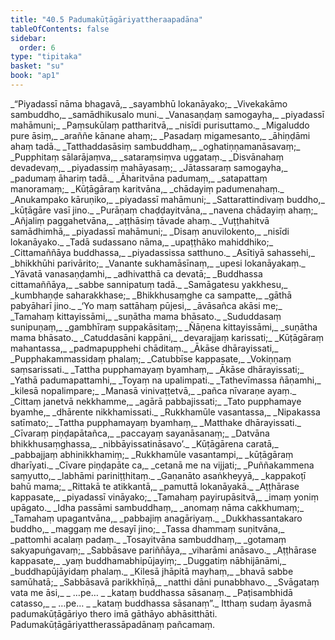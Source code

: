 ```yaml
---
title: "40.5 Padumakūṭāgāriyattheraapadāna"
tableOfContents: false
sidebar:
  order: 6
type: "tipitaka"
basket: "su"
book: "ap1"
---
```



<DynamicBreadcrumb />

<Division number="353" book="ap1">

<Paragraph number="4659" type="verses" book="ap1">
_“Piyadassī nāma bhagavā,_  
_sayambhū lokanāyako;_  
_Vivekakāmo sambuddho,_  
_samādhikusalo muni._  

</Paragraph>

</Division>
<Division number="354" book="ap1">

<Paragraph number="4660" type="verses" book="ap1">
_Vanasaṇḍaṃ samogayha,_  
_piyadassī mahāmuni;_  
_Paṃsukūlaṃ pattharitvā,_  
_nisīdi purisuttamo._  

</Paragraph>

</Division>
<Division number="355" book="ap1">

<Paragraph number="4661" type="verses" book="ap1">
_Migaluddo pure āsiṃ,_  
_araññe kānane ahaṃ;_  
_Pasadaṃ migamesanto,_  
_āhiṇḍāmi ahaṃ tadā._  

</Paragraph>

</Division>
<Division number="356" book="ap1">

<Paragraph number="4662" type="verses" book="ap1">
_Tatthaddasāsiṃ sambuddhaṃ,_  
_oghatiṇṇamanāsavaṃ;_  
_Pupphitaṃ sālarājaṃva,_  
_sataraṃsiṃva uggataṃ._  

</Paragraph>

</Division>
<Division number="357" book="ap1">

<Paragraph number="4663" type="verses" book="ap1">
_Disvānahaṃ devadevaṃ,_  
_piyadassiṃ mahāyasaṃ;_  
_Jātassaraṃ samogayha,_  
_padumaṃ āhariṃ tadā._  

</Paragraph>

</Division>
<Division number="358" book="ap1">

<Paragraph number="4664" type="verses" book="ap1">
_Āharitvāna padumaṃ,_  
_satapattaṃ manoramaṃ;_  
_Kūṭāgāraṃ karitvāna,_  
_chādayiṃ padumenahaṃ._  

</Paragraph>

</Division>
<Division number="359" book="ap1">

<Paragraph number="4665" type="verses" book="ap1">
_Anukampako kāruṇiko,_  
_piyadassī mahāmuni;_  
_Sattarattindivaṃ buddho,_  
_kūṭāgāre vasī jino._  

</Paragraph>

</Division>
<Division number="360" book="ap1">

<Paragraph number="4666" type="verses" book="ap1">
_Purāṇaṃ chaḍḍayitvāna,_  
_navena chādayiṃ ahaṃ;_  
_Añjaliṃ paggahetvāna,_  
_aṭṭhāsiṃ tāvade ahaṃ._  

</Paragraph>

</Division>
<Division number="361" book="ap1">

<Paragraph number="4667" type="verses" book="ap1">
_Vuṭṭhahitvā samādhimhā,_  
_piyadassī mahāmuni;_  
_Disaṃ anuvilokento,_  
_nisīdi lokanāyako._  

</Paragraph>

</Division>
<Division number="362" book="ap1">

<Paragraph number="4668" type="verses" book="ap1">
_Tadā sudassano nāma,_  
_upaṭṭhāko mahiddhiko;_  
_Cittamaññāya buddhassa,_  
_piyadassissa satthuno._  

</Paragraph>

</Division>
<Division number="363" book="ap1">

<Paragraph number="4669" type="verses" book="ap1">
_Asītiyā sahassehi,_  
_bhikkhūhi parivārito;_  
_Vanante sukhamāsīnaṃ,_  
_upesi lokanāyakaṃ._  

</Paragraph>

</Division>
<Division number="364" book="ap1">

<Paragraph number="4670" type="verses" book="ap1">
_Yāvatā vanasaṇḍamhi,_  
_adhivatthā ca devatā;_  
_Buddhassa cittamaññāya,_  
_sabbe sannipatuṃ tadā._  

</Paragraph>

</Division>
<Division number="365" book="ap1">

<Paragraph number="4671" type="verses" book="ap1">
_Samāgatesu yakkhesu,_  
_kumbhaṇḍe saharakkhase;_  
_Bhikkhusaṃghe ca sampatte,_  
_gāthā pabyāharī jino._  

</Paragraph>

</Division>
<Division number="366" book="ap1">

<Paragraph number="4672" type="verses" book="ap1">
_‘Yo maṃ sattāhaṃ pūjesi,_  
_āvāsañca akāsi me;_  
_Tamahaṃ kittayissāmi,_  
_suṇātha mama bhāsato._  

</Paragraph>

</Division>
<Division number="367" book="ap1">

<Paragraph number="4673" type="verses" book="ap1">
_Sududdasaṃ sunipuṇaṃ,_  
_gambhīraṃ suppakāsitaṃ;_  
_Ñāṇena kittayissāmi,_  
_suṇātha mama bhāsato._  

</Paragraph>

</Division>
<Division number="368" book="ap1">

<Paragraph number="4674" type="verses" book="ap1">
_Catuddasāni kappāni,_  
_devarajjaṃ karissati;_  
_Kūṭāgāraṃ mahantassa,_  
_padmapupphehi chāditaṃ._  

</Paragraph>

</Division>
<Division number="369" book="ap1">

<Paragraph number="4675" type="verses" book="ap1">
_Ākāse dhārayissati,_  
_Pupphakammassidaṃ phalaṃ;_  
_Catubbīse kappasate,_  
_Vokiṇṇaṃ saṃsarissati._  

</Paragraph>

</Division>
<Division number="370" book="ap1">

<Paragraph number="4676" type="verses" book="ap1">
_Tattha pupphamayaṃ byamhaṃ,_  
_Ākāse dhārayissati;_  
_Yathā padumapattamhi,_  
_Toyaṃ na upalimpati._  

</Paragraph>

</Division>
<Division number="371" book="ap1">

<Paragraph number="4677" type="verses" book="ap1">
_Tathevīmassa ñāṇamhi,_  
_kilesā nopalimpare;_  
_Manasā vinivaṭṭetvā,_  
_pañca nīvaraṇe ayaṃ._  

</Paragraph>

</Division>
<Division number="372" book="ap1">

<Paragraph number="4678" type="verses" book="ap1">
_Cittaṃ janetvā nekkhamme,_  
_agārā pabbajissati;_  
_Tato pupphamaye byamhe,_  
_dhārente nikkhamissati._  

</Paragraph>

</Division>
<Division number="373" book="ap1">

<Paragraph number="4679" type="verses" book="ap1">
_Rukkhamūle vasantassa,_  
_Nipakassa satīmato;_  
_Tattha pupphamayaṃ byamhaṃ,_  
_Matthake dhārayissati._  

</Paragraph>

</Division>
<Division number="374" book="ap1">

<Paragraph number="4680" type="verses" book="ap1">
_Cīvaraṃ piṇḍapātañca,_  
_paccayaṃ sayanāsanaṃ;_  
_Datvāna bhikkhusaṃghassa,_  
_nibbāyissatināsavo’._  

</Paragraph>

</Division>
<Division number="375" book="ap1">

<Paragraph number="4681" type="verses" book="ap1">
_Kūṭāgārena caratā,_  
_pabbajjaṃ abhinikkhamiṃ;_  
_Rukkhamūle vasantampi,_  
_kūṭāgāraṃ dharīyati._  

</Paragraph>

</Division>
<Division number="376" book="ap1">

<Paragraph number="4682" type="verses" book="ap1">
_Cīvare piṇḍapāte ca,_  
_cetanā me na vijjati;_  
_Puññakammena saṃyutto,_  
_labhāmi pariniṭṭhitaṃ._  

</Paragraph>

</Division>
<Division number="377" book="ap1">

<Paragraph number="4683" type="verses" book="ap1">
_Gaṇanāto asaṅkheyyā,_  
_kappakoṭī bahū mama;_  
_Rittakā te atikkantā,_  
_pamuttā lokanāyakā._  

</Paragraph>

</Division>
<Division number="378" book="ap1">

<Paragraph number="4684" type="verses" book="ap1">
_Aṭṭhārase kappasate,_  
_piyadassī vināyako;_  
_Tamahaṃ payirupāsitvā,_  
_imaṃ yoniṃ upāgato._  

</Paragraph>

</Division>
<Division number="379" book="ap1">

<Paragraph number="4685" type="verses" book="ap1">
_Idha passāmi sambuddhaṃ,_  
_anomaṃ nāma cakkhumaṃ;_  
_Tamahaṃ upagantvāna,_  
_pabbajiṃ anagāriyaṃ._  

</Paragraph>

</Division>
<Division number="380" book="ap1">

<Paragraph number="4686" type="verses" book="ap1">
_Dukkhassantakaro buddho,_  
_maggaṃ me desayī jino;_  
_Tassa dhammaṃ suṇitvāna,_  
_pattomhi acalaṃ padaṃ._  

</Paragraph>

</Division>
<Division number="381" book="ap1">

<Paragraph number="4687" type="verses" book="ap1">
_Tosayitvāna sambuddhaṃ,_  
_gotamaṃ sakyapuṅgavaṃ;_  
_Sabbāsave pariññāya,_  
_viharāmi anāsavo._  

</Paragraph>

</Division>
<Division number="382" book="ap1">

<Paragraph number="4688" type="verses" book="ap1">
_Aṭṭhārase kappasate,_  
_yaṃ buddhamabhipūjayiṃ;_  
_Duggatiṃ nābhijānāmi,_  
_buddhapūjāyidaṃ phalaṃ._  

</Paragraph>

</Division>
<Division number="383" book="ap1">

<Paragraph number="4689" type="verses" book="ap1">
_Kilesā jhāpitā mayhaṃ,_  
_bhavā sabbe samūhatā;_  
_Sabbāsavā parikkhīṇā,_  
_natthi dāni punabbhavo._  

</Paragraph>

</Division>
<Division number="384" book="ap1">

<Paragraph number="4690" type="verses" book="ap1">
_Svāgataṃ vata me āsi,_  
_ …pe… _  
_kataṃ buddhassa sāsanaṃ._  

</Paragraph>

</Division>
<Division number="385" book="ap1">

<Paragraph number="4691" type="verses" book="ap1">
_Paṭisambhidā catasso,_  
_ …pe… _  
_kataṃ buddhassa sāsanaṃ”._  

</Paragraph>

<Paragraph number="4692" book="ap1">
Itthaṃ sudaṃ āyasmā padumakūṭāgāriyo thero imā gāthāyo abhāsitthāti.

</Paragraph>
</Division>

<Paragraph number="4693" type="center" book="ap1">
Padumakūṭāgāriyattherassāpadānaṃ pañcamaṃ.
</Paragraph>